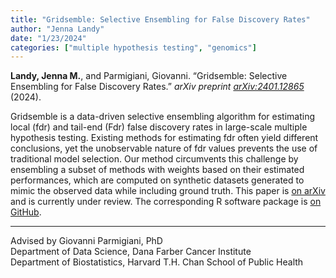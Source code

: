 ```yaml
---
title: "Gridsemble: Selective Ensembling for False Discovery Rates"
author: "Jenna Landy"
date: "1/23/2024"
categories: ["multiple hypothesis testing", "genomics"]
---
```


**Landy, Jenna M.**, and Parmigiani, Giovanni. "Gridsemble: Selective Ensembling for False Discovery Rates." *arXiv preprint [arXiv:2401.12865](https://arxiv.org/abs/2401.12865)* (2024).

Gridsemble is a data-driven selective ensembling algorithm for estimating local (fdr) and tail-end (Fdr) false discovery rates in large-scale multiple hypothesis testing. Existing methods for estimating fdr often yield different conclusions, yet the unobservable nature of fdr values prevents the use of traditional model selection. Our method circumvents this challenge by ensembling a subset of methods with weights based on their estimated performances, which are computed on synthetic datasets generated to mimic the observed data while including ground truth. This paper is [on arXiv](https://arxiv.org/abs/2401.12865) and is currently under review. The corresponding R software package is [on GitHub](https://github.com/jennalandy/gridsemblefdr).

------------------------------------------------------------------------

Advised by Giovanni Parmigiani, PhD\
Department of Data Science, Dana Farber Cancer Institute\
Department of Biostatistics, Harvard T.H. Chan School of Public Health

